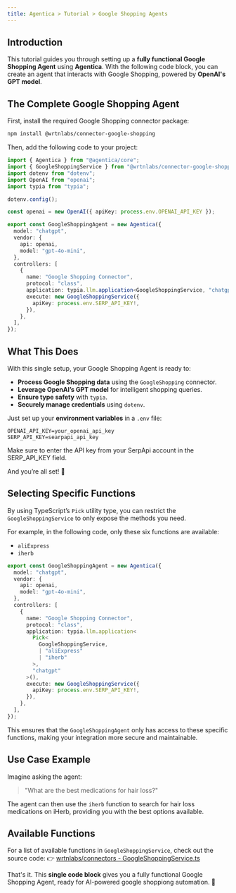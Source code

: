 ```yaml
---
title: Agentica > Tutorial > Google Shopping Agents
---
```


## Introduction

This tutorial guides you through setting up a **fully functional Google Shopping Agent** using **Agentica**. With the following code block, you can create an agent that interacts with Google Shopping, powered by **OpenAI's GPT model**.

## The Complete Google Shopping Agent

First, install the required Google Shopping connector package:

```bash
npm install @wrtnlabs/connector-google-shopping
```

Then, add the following code to your project:

```typescript
import { Agentica } from "@agentica/core";
import { GoogleShoppingService } from "@wrtnlabs/connector-google-shopping";
import dotenv from "dotenv";
import OpenAI from "openai";
import typia from "typia";

dotenv.config();

const openai = new OpenAI({ apiKey: process.env.OPENAI_API_KEY });

export const GoogleShoppingAgent = new Agentica({
  model: "chatgpt",
  vendor: {
    api: openai,
    model: "gpt-4o-mini",
  },
  controllers: [
    {
      name: "Google Shopping Connector",
      protocol: "class",
      application: typia.llm.application<GoogleShoppingService, "chatgpt">(),
      execute: new GoogleShoppingService({
        apiKey: process.env.SERP_API_KEY!,
      }),
    },
  ],
});
```

## What This Does

With this single setup, your Google Shopping Agent is ready to:

- **Process Google Shopping data** using the `GoogleShopping` connector.
- **Leverage OpenAI’s GPT model** for intelligent shopping queries.
- **Ensure type safety** with `typia`.
- **Securely manage credentials** using `dotenv`.

Just set up your **environment variables** in a `.env` file:

```env
OPENAI_API_KEY=your_openai_api_key
SERP_API_KEY=searpapi_api_key
```

Make sure to enter the API key from your SerpApi account in the SERP_API_KEY field.

And you’re all set! 🎉


## Selecting Specific Functions

By using TypeScript’s `Pick` utility type, you can restrict the `GoogleShoppingService` to only expose the methods you need.

For example, in the following code, only these six functions are available:

- `aliExpress`
- `iherb`

```typescript
export const GoogleShoppingAgent = new Agentica({
  model: "chatgpt",
  vendor: {
    api: openai,
    model: "gpt-4o-mini",
  },
  controllers: [
    {
      name: "Google Shopping Connector",
      protocol: "class",
      application: typia.llm.application<
        Pick<
          GoogleShoppingService,
          | "aliExpress"
          | "iherb"
        >,
        "chatgpt"
      >(),
      execute: new GoogleShoppingService({
        apiKey: process.env.SERP_API_KEY!,
      }),
    },
  ],
});
```

This ensures that the `GoogleShoppingAgent` only has access to these specific functions, making your integration more secure and maintainable.


## Use Case Example

Imagine asking the agent:

> "What are the best medications for hair loss?"

The agent can then use the `iherb` function to search for hair loss medications on iHerb, providing you with the best options available.

## Available Functions

For a list of available functions in `GoogleShoppingService`, check out the source code:
👉 [wrtnlabs/connectors - GoogleShoppingService.ts](https://github.com/wrtnlabs/connectors/blob/main/packages/google_shopping/src/google_shopping/GoogleShoppingService.ts)

That's it. This **single code block** gives you a fully functional Google Shopping Agent, ready for AI-powered google shoppiong automation. 🚀

